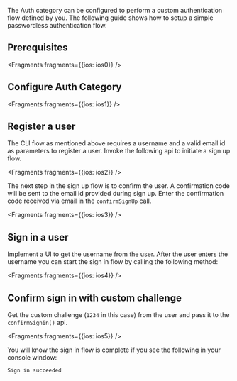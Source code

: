 The Auth category can be configured to perform a custom authentication flow defined by you. The following guide shows how to setup a simple passwordless authentication flow.

## Prerequisites


<Fragments fragments={{ios: ios0}} />

## Configure Auth Category


<Fragments fragments={{ios: ios1}} />

## Register a user

The CLI flow as mentioned above requires a username and a valid email id as parameters to register a user. Invoke the following api to initiate a sign up flow.


<Fragments fragments={{ios: ios2}} />

The next step in the sign up flow is to confirm the user. A confirmation code will be sent to the email id provided during sign up. Enter the confirmation code received via email in the `confirmSignUp` call.


<Fragments fragments={{ios: ios3}} />

## Sign in a user

Implement a UI to get the username from the user. After the user enters the username you can start the sign in flow by calling the following method:


<Fragments fragments={{ios: ios4}} />

## Confirm sign in with custom challenge

Get the custom challenge (`1234` in this case) from the user and pass it to the `confirmSignin()` api. 


<Fragments fragments={{ios: ios5}} />

You will know the sign in flow is complete if you see the following in your console window:

```console
Sign in succeeded
```

